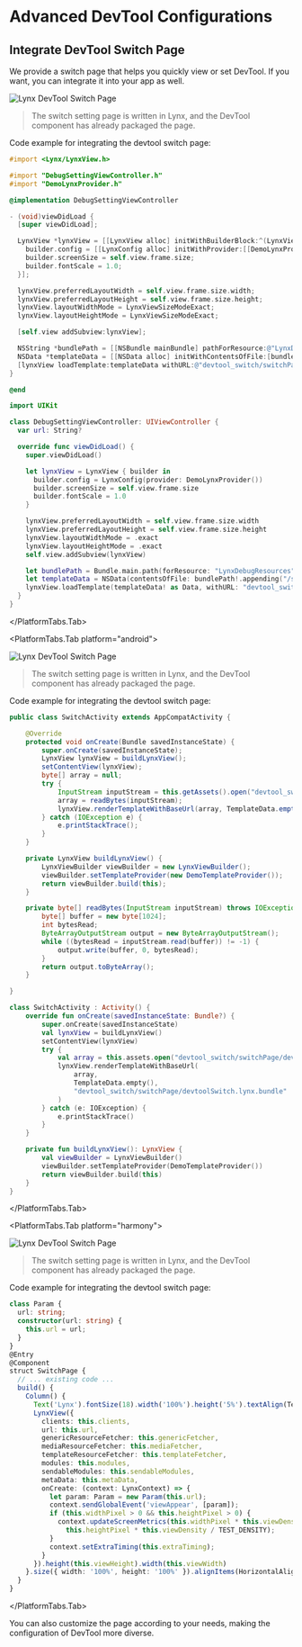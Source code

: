 
# Advanced DevTool Configurations

## Integrate DevTool Switch Page

We provide a switch page that helps you quickly view or set DevTool. If you want, you can integrate it into your app as well.

<div id="debugging-devtool-switch"></div>
<PlatformTabs hashKey="platform">
<PlatformTabs.Tab platform="ios">

<img
  src="https://lf-lynx.tiktok-cdns.com/obj/lynx-artifacts-oss-sg/lynx-website/assets/doc/debugging-devtool-switch-en-ios.png"
  alt="Lynx DevTool Switch Page"
  width={200}
/>

> The switch setting page is written in Lynx, and the DevTool component has already packaged the page.

Code example for integrating the devtool switch page:

<Tabs groupId='switch-page-ios'>
<Tab label="Objective-C">

```objective-c
#import <Lynx/LynxView.h>

#import "DebugSettingViewController.h"
#import "DemoLynxProvider.h"

@implementation DebugSettingViewController

- (void)viewDidLoad {
  [super viewDidLoad];

  LynxView *lynxView = [[LynxView alloc] initWithBuilderBlock:^(LynxViewBuilder *builder) {
    builder.config = [[LynxConfig alloc] initWithProvider:[[DemoLynxProvider alloc] init]];
    builder.screenSize = self.view.frame.size;
    builder.fontScale = 1.0;
  }];

  lynxView.preferredLayoutWidth = self.view.frame.size.width;
  lynxView.preferredLayoutHeight = self.view.frame.size.height;
  lynxView.layoutWidthMode = LynxViewSizeModeExact;
  lynxView.layoutHeightMode = LynxViewSizeModeExact;

  [self.view addSubview:lynxView];

  NSString *bundlePath = [[NSBundle mainBundle] pathForResource:@"LynxDebugResources" ofType: @"bundle"];
  NSData *templateData = [[NSData alloc] initWithContentsOfFile:[bundlePath stringByAppendingString:@"/switchPage/devtoolSwitch.lynx.bundle"]];
  [lynxView loadTemplate:templateData withURL:@"devtool_switch/switchPage/devtoolSwitch.lynx.bundle"];
}

@end
```

</Tab>
<Tab label="Swift">

```swift
import UIKit

class DebugSettingViewController: UIViewController {
  var url: String?

  override func viewDidLoad() {
    super.viewDidLoad()

    let lynxView = LynxView { builder in
      builder.config = LynxConfig(provider: DemoLynxProvider())
      builder.screenSize = self.view.frame.size
      builder.fontScale = 1.0
    }

    lynxView.preferredLayoutWidth = self.view.frame.size.width
    lynxView.preferredLayoutHeight = self.view.frame.size.height
    lynxView.layoutWidthMode = .exact
    lynxView.layoutHeightMode = .exact
    self.view.addSubview(lynxView)

    let bundlePath = Bundle.main.path(forResource: "LynxDebugResources", ofType: "bundle")
    let templateData = NSData(contentsOfFile: bundlePath!.appending("/switchPage/devtoolSwitch.lynx.bundle"))
    lynxView.loadTemplate(templateData! as Data, withURL: "devtool_switch/switchPage/devtoolSwitch.lynx.bundle")
  }
}
```

</Tab>
</Tabs>

</PlatformTabs.Tab>

<PlatformTabs.Tab platform="android">

<img
  src="https://lf-lynx.tiktok-cdns.com/obj/lynx-artifacts-oss-sg/lynx-website/assets/doc/debugging-devtool-switch-en-android.png"
  alt="Lynx DevTool Switch Page"
  width={200}
/>

> The switch setting page is written in Lynx, and the DevTool component has already packaged the page.

Code example for integrating the devtool switch page:

<Tabs groupId='switch-page-android'>
<Tab label="Java">

```java
public class SwitchActivity extends AppCompatActivity {

    @Override
    protected void onCreate(Bundle savedInstanceState) {
        super.onCreate(savedInstanceState);
        LynxView lynxView = buildLynxView();
        setContentView(lynxView);
        byte[] array = null;
        try {
            InputStream inputStream = this.getAssets().open("devtool_switch/switchPage/devtoolSwitch.lynx.bundle");
            array = readBytes(inputStream);
            lynxView.renderTemplateWithBaseUrl(array, TemplateData.empty(), "devtool_switch/switchPage/devtoolSwitch.lynx.bundle");
        } catch (IOException e) {
            e.printStackTrace();
        }
    }

    private LynxView buildLynxView() {
        LynxViewBuilder viewBuilder = new LynxViewBuilder();
        viewBuilder.setTemplateProvider(new DemoTemplateProvider());
        return viewBuilder.build(this);
    }

    private byte[] readBytes(InputStream inputStream) throws IOException {
        byte[] buffer = new byte[1024];
        int bytesRead;
        ByteArrayOutputStream output = new ByteArrayOutputStream();
        while ((bytesRead = inputStream.read(buffer)) != -1) {
            output.write(buffer, 0, bytesRead);
        }
        return output.toByteArray();
    }

}

```

</Tab>
<Tab label="Kotlin">

```kotlin
class SwitchActivity : Activity() {
    override fun onCreate(savedInstanceState: Bundle?) {
        super.onCreate(savedInstanceState)
        val lynxView = buildLynxView()
        setContentView(lynxView)
        try {
            val array = this.assets.open("devtool_switch/switchPage/devtoolSwitch.lynx.bundle").readBytes()
            lynxView.renderTemplateWithBaseUrl(
                array,
                TemplateData.empty(),
                "devtool_switch/switchPage/devtoolSwitch.lynx.bundle"
            )
        } catch (e: IOException) {
            e.printStackTrace()
        }
    }

    private fun buildLynxView(): LynxView {
        val viewBuilder = LynxViewBuilder()
        viewBuilder.setTemplateProvider(DemoTemplateProvider())
        return viewBuilder.build(this)
    }
}
```

</Tab>
</Tabs>

</PlatformTabs.Tab>

<PlatformTabs.Tab platform="harmony">

<img
  src="https://lf-lynx.tiktok-cdns.com/obj/lynx-artifacts-oss-sg/plugin/static/debugging-devtool-switch-en-harmony.png"
  alt="Lynx DevTool Switch Page"
  width={200}
/>

> The switch setting page is written in Lynx, and the DevTool component has already packaged the page.

Code example for integrating the devtool switch page:

<Tabs groupId='switch-page-harmony'>
<Tab label="ETS">

```ts
class Param {
  url: string;
  constructor(url: string) {
    this.url = url;
  }
}
@Entry
@Component
struct SwitchPage {
  // ... existing code ...
  build() {
    Column() {
      Text('Lynx').fontSize(18).width('100%').height('5%').textAlign(TextAlign.Center)
      LynxView({
        clients: this.clients,
        url: this.url,
        genericResourceFetcher: this.genericFetcher,
        mediaResourceFetcher: this.mediaFetcher,
        templateResourceFetcher: this.templateFetcher,
        modules: this.modules,
        sendableModules: this.sendableModules,
        metaData: this.metaData,
        onCreate: (context: LynxContext) => {
          let param: Param = new Param(this.url);
          context.sendGlobalEvent('viewAppear', [param]);
          if (this.widthPixel > 0 && this.heightPixel > 0) {
            context.updateScreenMetrics(this.widthPixel * this.viewDensity / TEST_DENSITY,
              this.heightPixel * this.viewDensity / TEST_DENSITY);
          }
          context.setExtraTiming(this.extraTiming);
        }
      }).height(this.viewHeight).width(this.viewWidth)
    }.size({ width: '100%', height: '100%' }).alignItems(HorizontalAlign.Start)
  }
}

```

</Tab>

</Tabs>

</PlatformTabs.Tab>

</PlatformTabs>

You can also customize the page according to your needs, making the configuration of DevTool more diverse.
